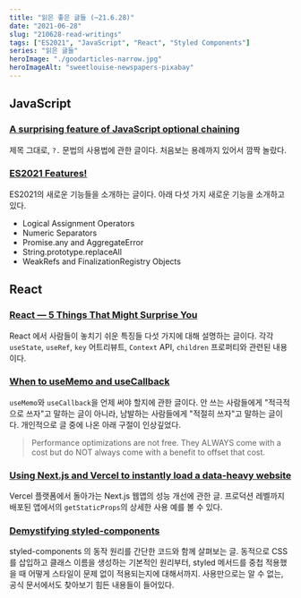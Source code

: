 ```yaml
---
title: "읽은 좋은 글들 (~21.6.28)"
date: "2021-06-28"
slug: "210628-read-writings"
tags: ["ES2021", "JavaScript", "React", "Styled Components"]
series: "읽은 글들"
heroImage: "./goodarticles-narrow.jpg"
heroImageAlt: "sweetlouise-newspapers-pixabay"
---
```


## JavaScript

### [A surprising feature of JavaScript optional chaining](https://swizec.com/blog/a-surprising-feature-of-javascript-optional-chaining/)

제목 그대로, `?.` 문법의 사용법에 관한 글이다. 처음보는 용례까지 있어서 깜짝 놀랐다.

### [ES2021 Features!](https://h3manth.com/ES2021/)

ES2021의 새로운 기능들을 소개하는 글이다. 아래 다섯 가지 새로운 기능을 소개하고 있다.

- Logical Assignment Operators
- Numeric Separators
- Promise.any and AggregateError
- String.prototype.replaceAll
- WeakRefs and FinalizationRegistry Objects

## React

### [React — 5 Things That Might Surprise You](https://medium.com/geekculture/react-5-things-that-might-surprise-you-ddefd9fbac0f)

React 에서 사람들이 놓치기 쉬운 특징들 다섯 가지에 대해 설명하는 글이다. 각각 `useState`, `useRef`, `key` 어트리뷰트, `Context` API, `children` 프로퍼티와 관련된 내용이다.

### [When to useMemo and useCallback](https://kentcdodds.com/blog/usememo-and-usecallback)

`useMemo`와 `useCallback`을 언제 써야 할지에 관한 글이다. 안 쓰는 사람들에게 "적극적으로 쓰자"고 말하는 글이 아니라, 남발하는 사람들에게 "적절히 쓰자"고 말하는 글이다. 개인적으로 글 중에 나온 아래 구절이 인상깊었다.

> Performance optimizations are not free. They ALWAYS come with a cost but do NOT always come with a benefit to offset that cost.

### [Using Next.js and Vercel to instantly load a data-heavy website](https://tinloof.com/blog/using-next.js-and-vercel-to-instantly-load-a-data-heavy-website/)

Vercel 플랫폼에서 돌아가는 Next.js 웹앱의 성능 개선에 관한 글. 프로덕션 레벨까지 배포된 앱에서의 `getStaticProps`의 상세한 사용 예를 볼 수 있다.

### [Demystifying styled-components](https://www.joshwcomeau.com/react/demystifying-styled-components/)

styled-components 의 동작 원리를 간단한 코드와 함께 살펴보는 글. 동적으로 CSS를 삽입하고 클래스 이름을 생성하는 기본적인 원리부터, styled 메서드를 중첩 적용했을 때 어떻게 스타일이 문제 없이 적용되는지에 대해서까지. 사용만으로는 알 수 없는, 공식 문서에서도 찾아보기 힘든 내용들이 들어있다.
